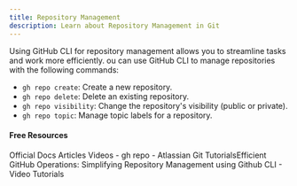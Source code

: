 ```yaml
---
title: Repository Management
description: Learn about Repository Management in Git
---
```

Using GitHub CLI for repository management allows you to streamline tasks and work more efficiently. ou can use GitHub CLI to manage repositories with the following commands:

- `gh repo create`: Create a new repository.
- `gh repo delete`: Delete an existing repository.
- `gh repo visibility`: Change the repository's visibility (public or private).
- `gh repo topic`: Manage topic labels for a repository.

#### Free Resources

<Tabs defaultValue="official">
<TabsList>
<TabsTrigger value="official">Official Docs</TabsTrigger>
<TabsTrigger value="article">Articles</TabsTrigger>
<TabsTrigger value="video">Videos</TabsTrigger>
</TabsList>

<TabsContent value="official">
<Note type="note" title="official">
- <Link href="https://cli.github.com/manual/gh_repo">gh repo</Link>
</Note>
</TabsContent>
<TabsContent value="article">
<Note type="note" title="article">
- <Link href="https://dev.to/yutee_okon/efficient-github-operations-simplifying-repository-management-using-github-cli-190l">Atlassian Git Tutorials</Link>Efficient GitHub Operations: Simplifying Repository Management using Github CLI</Link>
</Note>
</TabsContent>
<TabsContent value="video">
<Note type="note" title="video">
- <Link href="https://www.youtube.com/results?search_query=git+repository-management+tutorial">Video Tutorials</Link>
</Note>
</TabsContent>
</Tabs>

